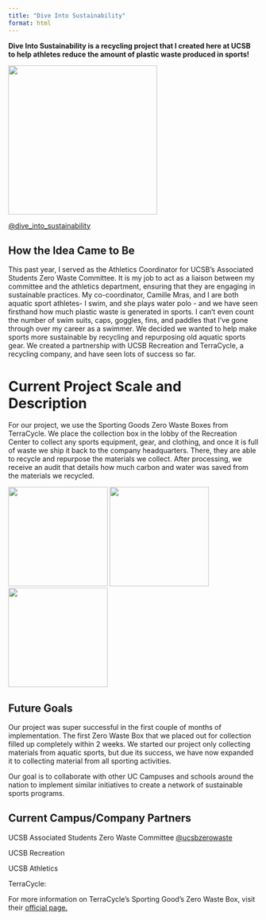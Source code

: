 ```yaml
---
title: "Dive Into Sustainability"
format: html
---
```


**Dive Into Sustainability is a recycling project that I created here at UCSB to help athletes reduce the amount of plastic waste produced in sports!**

![](media/dislogo.PNG){width="300"}

[\@dive_into_sustainability](https://www.instagram.com/dive_into_sustainability)

## How the Idea Came to Be

This past year, I served as the Athletics Coordinator for UCSB's Associated Students Zero Waste Committee. It is my job to act as a liaison between my committee and the athletics department, ensuring that they are engaging in sustainable practices. My co-coordinator, Camille Mras, and I are both aquatic sport athletes- I swim, and she plays water polo - and we have seen firsthand how much plastic waste is generated in sports. I can't even count the number of swim suits, caps, goggles, fins, and paddles that I've gone through over my career as a swimmer. We decided we wanted to help make sports more sustainable by recycling and repurposing old aquatic sports gear. We created a partnership with UCSB Recreation and TerraCycle, a recycling company, and have seen lots of success so far.

# Current Project Scale and Description

For our project, we use the Sporting Goods Zero Waste Boxes from TerraCycle. We place the collection box in the lobby of the Recreation Center to collect any sports equipment, gear, and clothing, and once it is full of waste we ship it back to the company headquarters. There, they are able to recycle and repurpose the materials we collect. After processing, we receive an audit that details how much carbon and water was saved from the materials we recycled.

::: gallery
![](media/IMG_5748.JPG){group="my-gallery" width="200"} ![](media/IMG_6024.JPG){group="my-gallery" width="200"} ![](media/IMG_6008.JPG){group="my-gallery" width="200"}
:::

## Future Goals

Our project was super successful in the first couple of months of implementation. The first Zero Waste Box that we placed out for collection filled up completely within 2 weeks. We started our project only collecting materials from aquatic sports, but due its success, we have now expanded it to collecting material from all sporting activities.

Our goal is to collaborate with other UC Campuses and schools around the nation to implement similar initiatives to create a network of sustainable sports programs.

## Current Campus/Company Partners

UCSB Associated Students Zero Waste Committee [\@ucsbzerowaste](https://www.instagram.com/ucsbzerowaste)

UCSB Recreation

UCSB Athletics

TerraCycle:

For more information on TerraCycle's Sporting Good's Zero Waste Box, visit their [official page.](https://shop.terracycle.com/en-US/products/sporting-goods-zero-waste-boxes)
